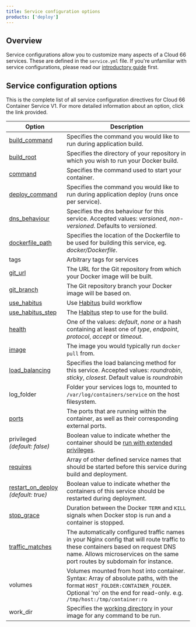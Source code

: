 ```yaml
---
title: Service configuration options
products: ['deploy']
---
```


## Overview 

Service configurations allow you to customize many aspects of a Cloud 66 services. These are defined in the `service.yml` file. If you're unfamiliar with service configurations, please read our [introductory guide](/:product/:version?/build-and-config/docker-service-configuration) first.

## Service configuration options

This is the complete list of all service configuration directives for Cloud 66 Container Service V1. For more detailed information about an option, click the link provided.

|**Option**|**Description**|
|--- |--- |
|[build_command](/:product/:version?/build-and-config/1/building-your-service)|Specifies the command you would like to run during application build.|
|[build_root](/:product/:version?/build-and-config/1/building-your-service)|Specifies the directory of your repository in which you wish to run your Docker build.|
|[command](/:product/:version?/build-and-config/1/building-your-service)|Specifies the command used to start your container.|
|[deploy_command](/:product/:version?/build-and-config/1/building-your-service)|Specifies the command you would like to run during application deploy (runs once per service).|
|[dns_behaviour](/:product/:version?/networking/1/service-network-configuration#dns-behaviour)|Specifies the dns behaviour for this service. Accepted values: *versioned*, *non-versioned*. Defaults to *versioned*.|
|[dockerfile_path](/:product/:version?/build-and-config/1/building-your-service#dockerfile-path)|Specifies the location of the Dockerfile to be used for building this service, eg. *docker/Dockerfile*.|
|tags|Arbitrary tags for services|
|[git_url](/:product/:version?/build-and-config/1/building-your-service)|The URL for the Git repository from which your Docker image will be built.|
|[git_branch](/:product/:version?/build-and-config/1/building-your-service#git-branch)|The Git repository branch your Docker image will be based on.|
|[use_habitus](/:product/:version?/build-and-config/1/building-your-service#using-habitus-for-builds)|Use [Habitus](https://www.habitus.io) build workflow|
|[use_habitus_step](/:product/:version?/build-and-config/1/building-your-service#using-habitus-for-builds)|The [Habitus](https://www.habitus.io) step to use for the build.|
|[health](/:product/:version?/build-and-config/service-lifecycle-management#health)|One of the values: *default*, *none* or a hash containing at least one of *type*, *endpoint*, *protocol*, *accept* or *timeout*.|
|[image](/:product/:version?/build-and-config/1/building-your-service#image)|The image you would typically run `docker pull` from.|
|[load_balancing](/:product/:version?/networking/1/service-network-configuration#load-balancing)|Specifies the load balancing method for this service. Accepted values: *roundrobin*, *sticky*, *closest*. Default value is *roundrobin*|
|log_folder|Folder your services logs to, mounted to `/var/log/containers/service` on the host filesystem.|
|[ports](/:product/:version?/networking/1/service-network-configuration#ports)|The ports that are running within the container, as well as their corresponding external ports.|
|privileged *(default: false)*|Boolean value to indicate whether the container should be [run with extended privileges](https://docs.docker.com/engine/reference/run#runtime-privilege-and-linux-capabilities).|
|[requires](/:product/:version?/networking/1/service-network-configuration#requires)|Array of other defined service names that should be started before this service during build and deployment.|
|[restart_on_deploy](/:product/:version?/networking/1/service-network-configuration#restart) *(default: true)*|Boolean value to indicate whether the containers of this service should be restarted during deployment.|
|[stop_grace](/:product/:version?/networking/1/service-network-configuration#stop_grace)|Duration between the Docker `TERM` and `KILL` signals when Docker stop is run and a container is stopped.|
|[traffic_matches](/:product/:version?/networking/1/service-network-configuration#traffic_matches)|The automatically configured traffic names in your Nginx config that will route traffic to these containers based on request DNS name. Allows microservices on the same port routes by subdomain for instance.|
|volumes|Volumes mounted from host into container. Syntax: Array of absolute paths, with the format `HOST_FOLDER:CONTAINER_FOLDER`. Optional 'ro' on the end for read-only. e.g. `/tmp/host:/tmp/container:ro`|
|work_dir|Specifies the [working directory](https://docs.docker.com/reference/builder#workdir) in your image for any command to be run.|
